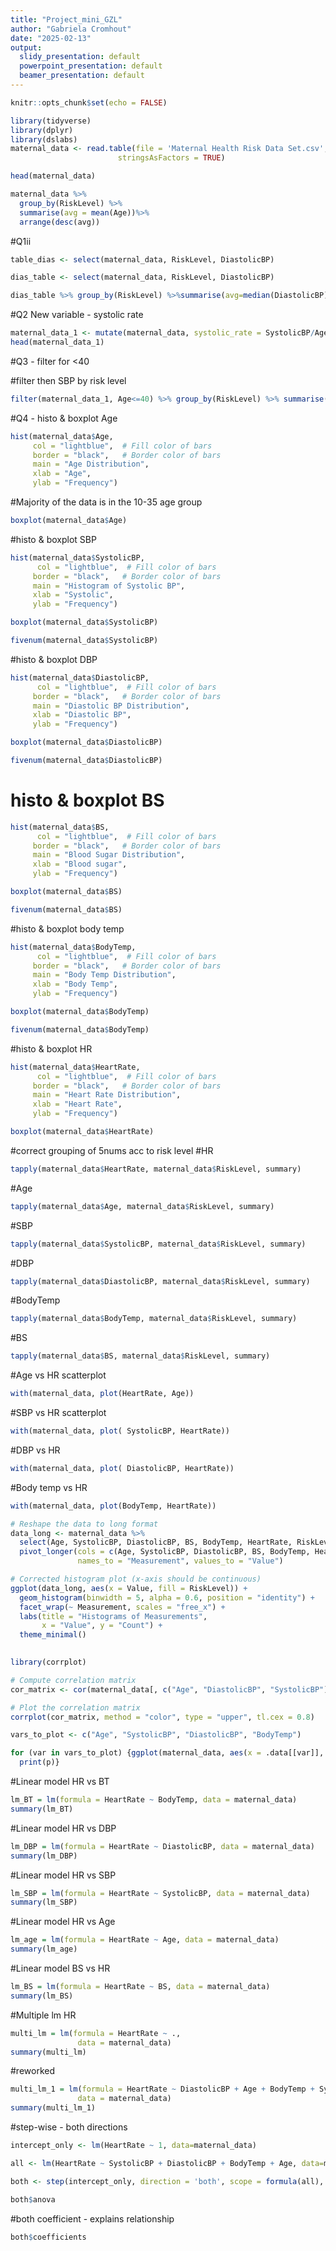 ```yaml
---
title: "Project_mini_GZL"
author: "Gabriela Cromhout"
date: "2025-02-13"
output:
  slidy_presentation: default
  powerpoint_presentation: default
  beamer_presentation: default
---
```


```r
knitr::opts_chunk$set(echo = FALSE)
```




```r
library(tidyverse)
library(dplyr)
library(dslabs)
maternal_data <- read.table(file = 'Maternal Health Risk Data Set.csv', header = TRUE, sep = ",",
                        stringsAsFactors = TRUE)
```
```r
head(maternal_data)
```
```r
maternal_data %>% 
  group_by(RiskLevel) %>%
  summarise(avg = mean(Age))%>%
  arrange(desc(avg))

```




#Q1ii
```r
table_dias <- select(maternal_data, RiskLevel, DiastolicBP)
```
```r
dias_table <- select(maternal_data, RiskLevel, DiastolicBP)
```

```r
dias_table %>% group_by(RiskLevel) %>%summarise(avg=median(DiastolicBP)) %>%   arrange(desc(avg))
```
#Q2 New variable - systolic rate
```r
maternal_data_1 <- mutate(maternal_data, systolic_rate = SystolicBP/Age)
head(maternal_data_1)
```

#Q3 - filter for <40

#filter then SBP by risk level

```r
filter(maternal_data_1, Age<=40) %>% group_by(RiskLevel) %>% summarise(avg=mean(SystolicBP)) %>% arrange(desc(avg))
```

#Q4 - histo & boxplot Age
```r
hist(maternal_data$Age, 
     col = "lightblue",  # Fill color of bars
     border = "black",   # Border color of bars
     main = "Age Distribution",
     xlab = "Age",
     ylab = "Frequency")
```
#Majority of the data is in the 10-35 age group
```r
boxplot(maternal_data$Age)
```
#histo & boxplot SBP
```r
hist(maternal_data$SystolicBP,
      col = "lightblue",  # Fill color of bars
     border = "black",   # Border color of bars
     main = "Histogram of Systolic BP",
     xlab = "Systolic",
     ylab = "Frequency")
```
```r
boxplot(maternal_data$SystolicBP)
```
```r
fivenum(maternal_data$SystolicBP)
```
#histo & boxplot DBP
```r
hist(maternal_data$DiastolicBP, 
      col = "lightblue",  # Fill color of bars
     border = "black",   # Border color of bars
     main = "Diastolic BP Distribution",
     xlab = "Diastolic BP",
     ylab = "Frequency")
```
```r
boxplot(maternal_data$DiastolicBP)
```
```r
fivenum(maternal_data$DiastolicBP)
```
# histo & boxplot BS
```r
hist(maternal_data$BS,
      col = "lightblue",  # Fill color of bars
     border = "black",   # Border color of bars
     main = "Blood Sugar Distribution",
     xlab = "Blood sugar",
     ylab = "Frequency")
```
```r
boxplot(maternal_data$BS)
```
```r
fivenum(maternal_data$BS)
```
#histo & boxplot body temp
```r
hist(maternal_data$BodyTemp,
      col = "lightblue",  # Fill color of bars
     border = "black",   # Border color of bars
     main = "Body Temp Distribution",
     xlab = "Body Temp",
     ylab = "Frequency")
```
```r
boxplot(maternal_data$BodyTemp)
```
```r
fivenum(maternal_data$BodyTemp)
```

#histo & boxplot HR
```r
hist(maternal_data$HeartRate,
      col = "lightblue",  # Fill color of bars
     border = "black",   # Border color of bars
     main = "Heart Rate Distribution",
     xlab = "Heart Rate",
     ylab = "Frequency")
```
```r
boxplot(maternal_data$HeartRate)
```

#correct grouping of 5nums acc to risk level
#HR
```r
tapply(maternal_data$HeartRate, maternal_data$RiskLevel, summary)
```
#Age

```r
tapply(maternal_data$Age, maternal_data$RiskLevel, summary)
```
#SBP
```r
tapply(maternal_data$SystolicBP, maternal_data$RiskLevel, summary)
```
#DBP
```r
tapply(maternal_data$DiastolicBP, maternal_data$RiskLevel, summary)
```
#BodyTemp
```r
tapply(maternal_data$BodyTemp, maternal_data$RiskLevel, summary)
```
#BS
```r
tapply(maternal_data$BS, maternal_data$RiskLevel, summary)
```
#Age vs HR scatterplot
```r
with(maternal_data, plot(HeartRate, Age))

```
#SBP vs HR scatterplot
```r
with(maternal_data, plot( SystolicBP, HeartRate))
```
#DBP vs HR
```r
with(maternal_data, plot( DiastolicBP, HeartRate))
```
#Body temp vs HR
```r
with(maternal_data, plot(BodyTemp, HeartRate))
```
```r
# Reshape the data to long format
data_long <- maternal_data %>%
  select(Age, SystolicBP, DiastolicBP, BS, BodyTemp, HeartRate, RiskLevel) %>%
  pivot_longer(cols = c(Age, SystolicBP, DiastolicBP, BS, BodyTemp, HeartRate),
               names_to = "Measurement", values_to = "Value")

# Corrected histogram plot (x-axis should be continuous)
ggplot(data_long, aes(x = Value, fill = RiskLevel)) +
  geom_histogram(binwidth = 5, alpha = 0.6, position = "identity") +
  facet_wrap(~ Measurement, scales = "free_x") +
  labs(title = "Histograms of Measurements", 
       x = "Value", y = "Count") +
  theme_minimal()
  

```
```r

library(corrplot)

# Compute correlation matrix
cor_matrix <- cor(maternal_data[, c("Age", "DiastolicBP", "SystolicBP")])

# Plot the correlation matrix
corrplot(cor_matrix, method = "color", type = "upper", tl.cex = 0.8)


```
```r
vars_to_plot <- c("Age", "SystolicBP", "DiastolicBP", "BodyTemp") 

for (var in vars_to_plot) {ggplot(maternal_data, aes(x = .data[[var]], y = HeartRate)) + geom_point(alpha = 0.6, color = "red") + geom_smooth(method = "lm", se = FALSE, color = "blue") +labs(title = paste("Heart Rate vs", var), x = var, y = "Heart Rate") + theme_minimal() -> p 
  print(p)}

```


#Linear model HR vs BT
```r
lm_BT = lm(formula = HeartRate ~ BodyTemp, data = maternal_data)
summary(lm_BT)
```
#Linear model HR vs DBP
```r
lm_DBP = lm(formula = HeartRate ~ DiastolicBP, data = maternal_data)
summary(lm_DBP)
```
#Linear model HR vs SBP
```r
lm_SBP = lm(formula = HeartRate ~ SystolicBP, data = maternal_data)
summary(lm_SBP)
```
#Linear model HR vs Age
```r
lm_age = lm(formula = HeartRate ~ Age, data = maternal_data)
summary(lm_age)
```
#Linear model BS vs HR
```r
lm_BS = lm(formula = HeartRate ~ BS, data = maternal_data)
summary(lm_BS)
```
#Multiple lm  HR
```r
multi_lm = lm(formula = HeartRate ~ .,
               data = maternal_data)
summary(multi_lm)

```
#reworked
```r
multi_lm_1 = lm(formula = HeartRate ~ DiastolicBP + Age + BodyTemp + SystolicBP,
               data = maternal_data)
summary(multi_lm_1)

```
#step-wise - both directions
```r
intercept_only <- lm(HeartRate ~ 1, data=maternal_data) 
```

```r
all <- lm(HeartRate ~ SystolicBP + DiastolicBP + BodyTemp + Age, data=maternal_data)
```

```r
both <- step(intercept_only, direction = 'both', scope = formula(all), trace=0)
```

```r
both$anova
```
#both coefficient - explains relationship
```r
both$coefficients
```